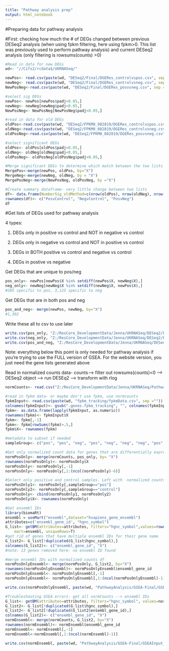 ---
title: "Pathway analysis prep"
output: html_notebook
---

#Preparing data for pathway analysis

#First: checking how much the # of DEGs changed between previous DESeq2 analysis (when using fpkm filtering, here using fpkm>0. This list was previously used to perform pathway analysis) and current DESeq2 analysis (only filtering is rowsums(counts) >0)


```{r}
#Read in data for new DEGs
wd<- "//Cifs2/rcdata$/UKRNASeq/"

newPos<- read.csv(paste(wd, "DESeq2/Final/DGERes_controlvspos.csv", sep = ""))
newNeg<- read.csv(paste(wd, "DESeq2/Final/DGERes_controlvsneg.csv", sep = ""))
NewPosNeg<-read.csv(paste(wd, "DESeq2/Final/DGERes_posvsneg.csv", sep = ""))

#select sig DEGs
newPos<- newPos[newPos$padj<0.05,]
newNeg<- newNeg[newNeg$padj<0.05,]
NewPosNeg<- NewPosNeg[NewPosNeg$padj<0.05,]

#read in data for old DEGs
oldPos<-read.csv(paste(wd, "DESeq2/FPKM0_082819/DGERes_controlvspos.csv", sep =""))
oldNeg<-read.csv(paste(wd, "DESeq2/FPKM0_082819/DGERes_controlvsneg.csv", sep =""))
oldPosNeg<-read.csv(paste(wd, "DESeq2/FPKM0_082819/DGERes_posvsneg.csv", sep =""))

#select significant DEGs
oldPos<- oldPos[oldPos$padj<0.05,]
oldNeg<- oldNeg[oldNeg$padj<0.05,]
oldPosNeg<- oldPosNeg[oldPosNeg$padj<0.05,]

#Merge significant DEGs to determine which match between the two lists
MergePos<-merge(newPos, oldPos, by="X")
MergeNeg<-merge(newNeg, oldNeg, by = "X")
MergePosNeg<-merge(NewPosNeg, oldPosNeg, by ="X")

#Create summary dataframe- very little change between two lists
df<- data.frame(NumberSig_oldMethod=c(nrow(oldPos), nrow(oldNeg), nrow(oldPosNeg)), NumberSig_newMethod=c(nrow(newPos), nrow(newNeg), nrow(NewPosNeg)), NumberSig_inBoth=c(nrow(MergePos), nrow(MergeNeg), nrow(MergePosNeg)))
rownames(df)<- c("PosvControl", "NegvControl", "PosvNeg")
df
```



#Get lists of DEGs used for pathway analysis

4 types:

1) DEGs only in positive vs control and NOT in negative vs control

2) DEGs only in negative vs control and NOT in positive vs control

3) DEGs in BOTH positive vs control and negative vs control

4) DEGs in postive vs negative


Get DEGs that are unique to pos/neg
```{r}
pos_only<- newPos[newPos$X %in% setdiff(newPos$X, newNeg$X),]
neg_only<- newNeg[newNeg$X %in% setdiff(newNeg$X, newPos$X),]
#205 specific to pos, 3,125 specific to neg
```

Get DEGs that are in both pos and neg
```{r}
pos_and_neg<- merge(newPos, newNeg, by="X")
#1,302
```

Write these all to csv to use later
```{r}
write.csv(pos_only, "Z:/ResCore_DevelopmentData/Jenna/UKRNASeq/DESeq2/Final/OnlyPos_DEGs.csv")
write.csv(neg_only, "Z:/ResCore_DevelopmentData/Jenna/UKRNASeq/DESeq2/Final/OnlyNEG_DEGs.csv")
write.csv(pos_and_neg, "Z:/ResCore_DevelopmentData/Jenna/UKRNASeq/DESeq2/Final/PosAndNeg_DEGs.csv")
```

Note: everything below this point is only needed for pathway analysis if you're trying to use the FULL version of GSEA. For the website version, you just need the gene lists generated above

Read in normalized counts data- counts--> filter out rowsums(counts)<0 --> DESeq2 object --> run DESEq2 --> transform with rlog 
```{r}
normCounts<- read.csv("Z:/ResCore_DevelopmentData/Jenna/UKRNASeq/PathwayAnalysis/rldNorm_AfterDESeq2.csv")

#read in fpkm data- or maybe don't use fpkm, use normcounts
fpkmInput<- read.csv(paste(wd, "fpkm_tracking/fpkmData.csv", sep =""))
colnames(fpkmInput)<- gsub(".genes.fpkm_tracking", "", colnames(fpkmInput))
fpkm<- as.data.frame(lapply(fpkmInput, as.numeric))
rownames(fpkm)<- fpkmInput$X
fpkm<- fpkm[,-1]
fpkm<- fpkm[rowSums(fpkm)>.5,]
fpkm$X<- rownames(fpkm)

#metadata to subset if needed
sampleGroup<- c("pos", "pos", "neg", "pos", "neg", "neg", "neg", "pos", "neg", "neg", "neg", "neg", "neg", "pos", "neg", "neg", rep("control", 5))

#Get only normalized count data for genes that are differentially expressed in the pos group only. Reformat.
normPosOnly<- merge(normCounts, pos_only, by= "X")
rownames(normPosOnly)<- normPosOnly$X
normPosOnly<- normPosOnly[,-1]
normPosOnly<- normPosOnly[,1:(ncol(normPosOnly)-6)]

#Select only positive and control samples. Left with  normalized counts data for controls/pos for ONLY genes that are DE in pos but not neg
normPosOnly1<- normPosOnly[,sampleGroup=="pos"]
normPosOnly2<- normPosOnly[,sampleGroup=="control"]
normPosOnly<- cbind(normPosOnly1, normPosOnly2)
normPosOnly$X<- rownames(normPosOnly)

#Get ensembl IDs
library(biomaRt)
ensembl = useMart("ensembl",dataset="hsapiens_gene_ensembl")
attributes=c('ensembl_gene_id', "hgnc_symbol")
G_list<- getBM(attributes=attributes, filters="hgnc_symbol",values=rownames(normPosOnly),
    mart=ensembl, uniqueRows=T)
#get rid of genes that have multiple ensembl IDs for their gene name
G_list2<- G_list[!duplicated(G_list$hgnc_symbol),]
colnames(G_list2)<- c("ensembl_gene_id", "X")
#note: 13 genes removed here- no ensembl ID found

#merge ensembl IDs with normalized counts df
normPosOnlyEnsembl<- merge(normPosOnly, G_list2, by="X")
rownames(normPosOnlyEnsembl)<- normPosOnlyEnsembl$ensembl_gene_id
normPosOnlyEnsembl<- normPosOnlyEnsembl[,-1]
normPosOnlyEnsembl<- normPosOnlyEnsembl[,1:(ncol(normPosOnlyEnsembl)-1)]
```

```{r}
write.csv(normPosOnlyEnsembl, paste(wd, "PathwayAnalysis/GSEA-Final/GSEAInput_NormCounts_PosOnlyDEGs_EnsemblIDs.csv", sep = ""))
```


```{r}
#Troubleshooting GSEA errors- get all normCounts --> ensembl IDs
G_list<- getBM(attributes=attributes, filters="hgnc_symbol", values=normCounts$X, mart=ensembl, uniqueRows=T)
G_list2<- G_list[!duplicated(G_list$hgnc_symbol),]
G_list2<- G_list2[!duplicated(G_list2$ensembl_gene_id),]
colnames(G_list2)<- c("ensembl_gene_id", "X")
normEnsembl<- merge(normCounts, G_list2, by="X")
rownames(normEnsembl)<- normEnsembl$ensembl_gene_id
normEnsembl<- normEnsembl[,-1]
normEnsembl<-normEnsembl[,1:(ncol(normEnsembl)-1)]
```

```{r}
write.csv(normEnsembl, paste(wd, "PathwayAnalysis/GSEA-Final/GSEAInput_NormCounts_EnsemblIDs.csv", sep = ""))
```
